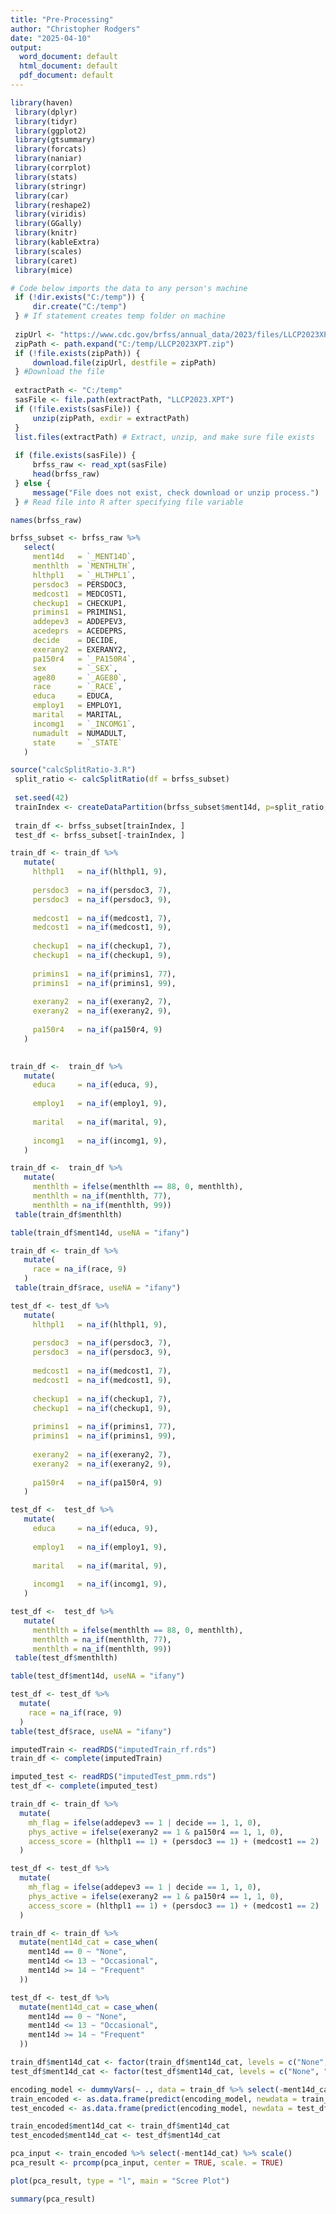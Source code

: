 ---
title: "Pre-Processing"
author: "Christopher Rodgers"
date: "2025-04-10"
output:
  word_document: default
  html_document: default
  pdf_document: default
---

```{r}
library(haven)
 library(dplyr)
 library(tidyr)
 library(ggplot2)
 library(gtsummary)
 library(forcats)
 library(naniar)
 library(corrplot)
 library(stats)
 library(stringr)
 library(car)
 library(reshape2)
 library(viridis)
 library(GGally)
 library(knitr)
 library(kableExtra)
 library(scales)
 library(caret)
 library(mice)
```

```{r}
# Code below imports the data to any person's machine
 if (!dir.exists("C:/temp")) {
     dir.create("C:/temp")
 } # If statement creates temp folder on machine
 
 zipUrl <- "https://www.cdc.gov/brfss/annual_data/2023/files/LLCP2023XPT.zip"
 zipPath <- path.expand("C:/temp/LLCP2023XPT.zip")
 if (!file.exists(zipPath)) {
     download.file(zipUrl, destfile = zipPath)
 } #Download the file
 
 extractPath <- "C:/temp"
 sasFile <- file.path(extractPath, "LLCP2023.XPT") 
 if (!file.exists(sasFile)) {
     unzip(zipPath, exdir = extractPath)
 }
 list.files(extractPath) # Extract, unzip, and make sure file exists
 
 if (file.exists(sasFile)) {
     brfss_raw <- read_xpt(sasFile)
     head(brfss_raw)
 } else {
     message("File does not exist, check download or unzip process.")
 } # Read file into R after specifying file variable
```

```{r}
names(brfss_raw)
```

```{r}
brfss_subset <- brfss_raw %>%
   select(
     ment14d   = `_MENT14D`,
     menthlth  = `MENTHLTH`,
     hlthpl1   = `_HLTHPL1`,
     persdoc3  = PERSDOC3,
     medcost1  = MEDCOST1,
     checkup1  = CHECKUP1,
     primins1  = PRIMINS1,
     addepev3  = ADDEPEV3,
     acedeprs  = ACEDEPRS,
     decide    = DECIDE,
     exerany2  = EXERANY2,
     pa150r4   = `_PA150R4`,
     sex       = `_SEX`,
     age80     = `_AGE80`,
     race      = `_RACE`,
     educa     = EDUCA,
     employ1   = EMPLOY1,
     marital   = MARITAL,
     incomg1   = `_INCOMG1`,
     numadult  = NUMADULT,
     state     = `_STATE`
   )
```

```{r}
source("calcSplitRatio-3.R")
 split_ratio <- calcSplitRatio(df = brfss_subset)
 
 set.seed(42)
 trainIndex <- createDataPartition(brfss_subset$ment14d, p=split_ratio, list=FALSE)
 
 train_df <- brfss_subset[trainIndex, ]
 test_df <- brfss_subset[-trainIndex, ]
```

```{r}
train_df <- train_df %>%
   mutate(
     hlthpl1   = na_if(hlthpl1, 9),
     
     persdoc3  = na_if(persdoc3, 7),
     persdoc3  = na_if(persdoc3, 9),
     
     medcost1  = na_if(medcost1, 7),
     medcost1  = na_if(medcost1, 9),
     
     checkup1  = na_if(checkup1, 7),
     checkup1  = na_if(checkup1, 9),
     
     primins1  = na_if(primins1, 77),
     primins1  = na_if(primins1, 99),
     
     exerany2  = na_if(exerany2, 7),
     exerany2  = na_if(exerany2, 9),
   
     pa150r4   = na_if(pa150r4, 9)
   )
 
```

```{r}
train_df <-  train_df %>%
   mutate(
     educa     = na_if(educa, 9),
     
     employ1   = na_if(employ1, 9),
     
     marital   = na_if(marital, 9),
     
     incomg1   = na_if(incomg1, 9),
   )
```

```{r}
train_df <-  train_df %>%
   mutate(
     menthlth = ifelse(menthlth == 88, 0, menthlth),
     menthlth = na_if(menthlth, 77),
     menthlth = na_if(menthlth, 99))
 table(train_df$menthlth)
```

```{r}
table(train_df$ment14d, useNA = "ifany")
```

```{r}
train_df <- train_df %>% 
   mutate(
     race = na_if(race, 9)
   )
 table(train_df$race, useNA = "ifany")
```

```{r}
test_df <- test_df %>%
   mutate(
     hlthpl1   = na_if(hlthpl1, 9),
     
     persdoc3  = na_if(persdoc3, 7),
     persdoc3  = na_if(persdoc3, 9),
     
     medcost1  = na_if(medcost1, 7),
     medcost1  = na_if(medcost1, 9),
     
     checkup1  = na_if(checkup1, 7),
     checkup1  = na_if(checkup1, 9),
     
     primins1  = na_if(primins1, 77),
     primins1  = na_if(primins1, 99),
     
     exerany2  = na_if(exerany2, 7),
     exerany2  = na_if(exerany2, 9),
   
     pa150r4   = na_if(pa150r4, 9)
   )
```

```{r}
test_df <-  test_df %>%
   mutate(
     educa     = na_if(educa, 9),
     
     employ1   = na_if(employ1, 9),
     
     marital   = na_if(marital, 9),
     
     incomg1   = na_if(incomg1, 9),
   )
```

```{r}
test_df <-  test_df %>%
   mutate(
     menthlth = ifelse(menthlth == 88, 0, menthlth),
     menthlth = na_if(menthlth, 77),
     menthlth = na_if(menthlth, 99))
 table(test_df$menthlth)
```

```{r}
table(test_df$ment14d, useNA = "ifany")
```

```{r}
test_df <- test_df %>% 
  mutate(
    race = na_if(race, 9)
  )
table(test_df$race, useNA = "ifany")
```

```{r}
imputedTrain <- readRDS("imputedTrain_rf.rds")
train_df <- complete(imputedTrain)

imputed_test <- readRDS("imputedTest_pmm.rds")
test_df <- complete(imputed_test)
```


```{r}
train_df <- train_df %>%
  mutate(
    mh_flag = ifelse(addepev3 == 1 | decide == 1, 1, 0),
    phys_active = ifelse(exerany2 == 1 & pa150r4 == 1, 1, 0),
    access_score = (hlthpl1 == 1) + (persdoc3 == 1) + (medcost1 == 2)
  )

test_df <- test_df %>%
  mutate(
    mh_flag = ifelse(addepev3 == 1 | decide == 1, 1, 0),
    phys_active = ifelse(exerany2 == 1 & pa150r4 == 1, 1, 0),
    access_score = (hlthpl1 == 1) + (persdoc3 == 1) + (medcost1 == 2)
  )
```

```{r}
train_df <- train_df %>%
  mutate(ment14d_cat = case_when(
    ment14d == 0 ~ "None",
    ment14d <= 13 ~ "Occasional",
    ment14d >= 14 ~ "Frequent"
  ))

test_df <- test_df %>%
  mutate(ment14d_cat = case_when(
    ment14d == 0 ~ "None",
    ment14d <= 13 ~ "Occasional",
    ment14d >= 14 ~ "Frequent"
  ))
```

```{r}
train_df$ment14d_cat <- factor(train_df$ment14d_cat, levels = c("None", "Occasional", "Frequent"))
test_df$ment14d_cat <- factor(test_df$ment14d_cat, levels = c("None", "Occasional", "Frequent"))
```

```{r}
encoding_model <- dummyVars(~ ., data = train_df %>% select(-ment14d_cat))
train_encoded <- as.data.frame(predict(encoding_model, newdata = train_df))
test_encoded <- as.data.frame(predict(encoding_model, newdata = test_df))
```

```{r}
train_encoded$ment14d_cat <- train_df$ment14d_cat
test_encoded$ment14d_cat <- test_df$ment14d_cat
```

```{r}
pca_input <- train_encoded %>% select(-ment14d_cat) %>% scale()
pca_result <- prcomp(pca_input, center = TRUE, scale. = TRUE)

plot(pca_result, type = "l", main = "Scree Plot")

summary(pca_result)
```


